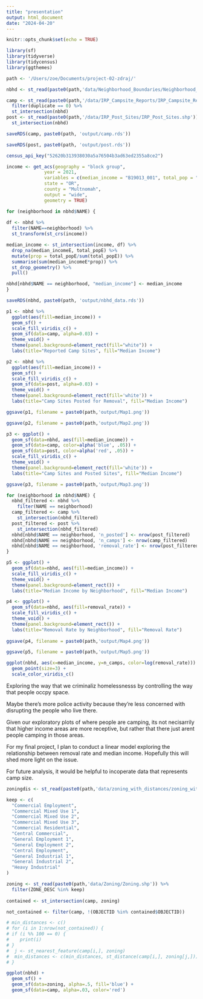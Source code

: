 ```yaml
---
title: "presentation"
output: html_document
date: "2024-04-20"
---
```


```r
knitr::opts_chunk$set(echo = TRUE)
```

```r
library(sf)
library(tidyverse)
library(tidycensus)
library(ggthemes)
```

```r
path <- '/Users/zoe/Documents/project-02-zdraj/'

nbhd <- st_read(paste0(path,'data/Neighborhood_Boundaries/Neighborhood_Boundaries.shp'))

camp <- st_read(paste0(path,'/data/IRP_Campsite_Reports/IRP_Campsite_Reports.shp')) %>%
  filter(duplicate == 0) %>%
  st_intersection(nbhd)
post <- st_read(paste0(path,'/data/IRP_Post_Sites/IRP_Post_Sites.shp')) %>%
  st_intersection(nbhd)

saveRDS(camp, paste0(path, 'output/camp.rds'))  

saveRDS(post, paste0(path, 'output/post.rds'))  
```

```r
census_api_key("52620b313938030a5a76504b3ad63ed2355a8ce2")

income <- get_acs(geography = "block group", 
              year = 2021,
              variables = c(median_income = "B19013_001", total_pop = "B03002_001"), 
              state = "OR",
              county = "Multnomah",
              output = "wide",
              geometry = TRUE)
```

```r
for (neighborhood in nbhd$NAME) {
  
df <- nbhd %>%
  filter(NAME==neighborhood) %>%
  st_transform(st_crs(income))

median_income <- st_intersection(income, df) %>%
  drop_na(median_incomeE, total_popE) %>%
  mutate(prop = total_popE/sum(total_popE)) %>%
  summarise(sum(median_incomeE*prop)) %>%
  st_drop_geometry() %>%
  pull()

nbhd[nbhd$NAME == neighborhood, "median_income"] <- median_income
}

saveRDS(nbhd, paste0(path, 'output/nbhd_data.rds'))  
```

```r
p1 <- nbhd %>% 
  ggplot(aes(fill=median_income)) +
  geom_sf() +
  scale_fill_viridis_c() +
  geom_sf(data=camp, alpha=0.03) +
  theme_void() +
  theme(panel.background=element_rect(fill="white")) +
  labs(title="Reported Camp Sites", fill="Median Income")

p2 <- nbhd %>% 
  ggplot(aes(fill=median_income)) +
  geom_sf() +
  scale_fill_viridis_c() +
  geom_sf(data=post, alpha=0.03) +
  theme_void() +
  theme(panel.background=element_rect(fill='white')) +
  labs(title="Camp Sites Posted for Removal", fill="Median Income")

ggsave(p1, filename = paste0(path,'output/Map1.png'))

ggsave(p2, filename = paste0(path,'output/Map2.png'))

p3 <- ggplot() +
  geom_sf(data=nbhd, aes(fill=median_income)) +
  geom_sf(data=camp, color=alpha('blue', .05)) +
  geom_sf(data=post, color=alpha('red', .05)) +
  scale_fill_viridis_c() + 
  theme_void() +
  theme(panel.background=element_rect(fill='white')) +
  labs(title="Camp Sites and Posted Sites", fill="Median Income")

ggsave(p3, filename = paste0(path,'output/Map3.png'))
```

```r

for (neighborhood in nbhd$NAME) {
  nbhd_filtered <- nbhd %>%
    filter(NAME == neighborhood)
  camp_filtered <- camp %>%
    st_intersection(nbhd_filtered)
  post_filtered <- post %>%
    st_intersection(nbhd_filtered)
  nbhd[nbhd$NAME == neighborhood, 'n_posted'] <- nrow(post_filtered)
  nbhd[nbhd$NAME == neighborhood, 'n_camps'] <- nrow(camp_filtered)
  nbhd[nbhd$NAME == neighborhood, 'removal_rate'] <- nrow(post_filtered) / nrow(camp_filtered)
}

p5 <- ggplot() +
  geom_sf(data=nbhd, aes(fill=median_income)) +
  scale_fill_viridis_c() +
  theme_void() +
  theme(panel.background=element_rect()) +
  labs(title="Median Income by Neighborhood", fill="Median Income")

p4 <- ggplot() +
  geom_sf(data=nbhd, aes(fill=removal_rate)) +
  scale_fill_viridis_c() +
  theme_void() +
  theme(panel.background=element_rect()) +
  labs(title="Removal Rate by Neighborhood", fill="Removal Rate")
  
ggsave(p4, filename = paste0(path,'output/Map4.png'))

ggsave(p5, filename = paste0(path,'output/Map5.png'))
```

```r

ggplot(nbhd, aes(x=median_income, y=n_camps, color=log(removal_rate))) + 
  geom_point(size=3) +
  scale_color_viridis_c()

```
Exploring the way that we criminaliz homelessnesss by controlling the way that people occpy space. 


Maybe there's more police activity because they're less concerned with disrupting the people who live there.

Given our exploratory plots of where people are camping, its not necisarrily that higher income areas are more receptive, but rather that there just arent people camping in those areas. 

For my final project, I plan to conduct a linear model exploring the relationship between removal rate and median income. Hopefully this will shed more light on the issue. 

For future analysis, it would be helpful to incoperate data that represents camp size. 

```r
zoningdis <- st_read(paste0(path,'data/zoning_with_distances/zoning_with_distances.shp'))

keep <- c(
  "Commercial Employment",
  "Commercial Mixed Use 1",
  "Commercial Mixed Use 2",
  "Commercial Mixed Use 3",
  "Commercial Residential",
  "Central Commercial",
  "General Employment 1",
  "General Employment 2",
  "Central Employment",
  "General Industrial 1",
  "General Industrial 2",
  "Heavy Industrial"
)

zoning <- st_read(paste0(path,'data/Zoning/Zoning.shp')) %>%
  filter(ZONE_DESC %in% keep)
  
contained <- st_intersection(camp, zoning)

not_contained <- filter(camp, !(OBJECTID %in% contained$OBJECTID))

# min_distances <- c()
# for (i in 1:nrow(not_contained)) {
# if (i %% 100 == 0) {
#    print(i)
# }
#  j <- st_nearest_feature(camp[i,], zoning)
#  min_distances <- c(min_distances, st_distance(camp[i,], zoning[j,]))
# }

ggplot(nbhd) +
  geom_sf() +
  geom_sf(data=zoning, alpha=.5, fill='blue') +
  geom_sf(data=camp, alpha=.03, color='red')

```





